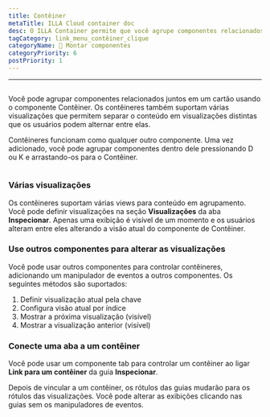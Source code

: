 ```yaml
---
title: Contêiner
metaTitle: ILLA Cloud container doc
desc: O ILLA Container permite que você agrupe componentes relacionados juntos em um cartão
tagCategory: link_menu_contêiner_clique
categoryName: 🧬 Montar componentes
categoryPriority: 6
postPriority: 1
---
```


* * *

## <h2 hidden>Contêiner</h2>

Você pode agrupar componentes relacionados juntos em um cartão usando o componente Contêiner. Os contêineres também suportam várias visualizações que permitem separar o conteúdo em visualizações distintas que os usuários podem alternar entre elas.

Contêineres funcionam como qualquer outro componente. Uma vez adicionado, você pode agrupar componentes dentro dele pressionando D ou K e arrastando-os para o Contêiner.

<img
  src='https://cdn.illacloud.com/official-website/img/docs/assemble/container.png'
  alt=""
/>

### Várias visualizações

Os contêineres suportam várias views para conteúdo em agrupamento. Você pode definir visualizações na seção **Visualizações** da aba **Inspecionar**. Apenas uma exibição é visível de um momento e os usuários alteram entre eles alterando a visão atual do componente de Contêiner.

### Use outros componentes para alterar as visualizações

Você pode usar outros componentes para controlar contêineres, adicionando um manipulador de eventos a outros componentes. Os seguintes métodos são suportados:

1.  Definir visualização atual pela chave
2.  Configura visão atual por índice
3.  Mostrar a próxima visualização (visível)
4.  Mostrar a visualização anterior (visível)

### Conecte uma aba a um contêiner

Você pode usar um componente tab para controlar um contêiner ao ligar **Link para um contêiner** da guia **Inspecionar**.

Depois de vincular a um contêiner, os rótulos das guias mudarão para os rótulos das visualizações. Você pode alterar as exibições clicando nas guias sem os manipuladores de eventos. 
